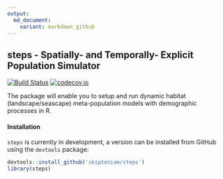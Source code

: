 ```yaml
---
output:
  md_document:
    variant: markdown_github
---
```


## **steps** - Spatially- and Temporally- Explicit Population Simulator

[![Build Status](https://travis-ci.org/skiptoniam/steps.svg?branch=master)](https://travis-ci.org/skiptoniam/steps?branch=master)
[![codecov.io](https://codecov.io/github/skiptoniam/steps/coverage.svg?branch=master)](https://codecov.io/github/skiptoniam/steps?branch=master)

The package will enable you to setup and run dynamic habitat (landscape/seascape) meta-population models with demographic processes in R. 

#### Installation

`steps` is currently in development, a version can be installed from GitHub using the `devtools` package: 

```r
devtools::install_github('skiptoniam/steps')
library(steps)
```
